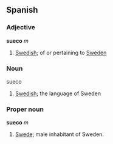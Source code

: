 ==Spanish==
===Adjective===
'''sueco''' ''m''
#[[Swedish]]; of or pertaining to [[Sweden]]

===Noun===
;sueco
#[[Swedish]]; the language of Sweden

===Proper noun===
'''sueco''' ''m''
#[[Swede]]; male inhabitant of Sweden.